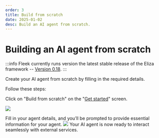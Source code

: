 ```yaml
---
order: 3
title: Build from scratch
date: 2025-01-02
desc: Build an AI agent from scratch.
---
```


# Building an AI agent from scratch

:::info
Fleek currently runs version the latest stable release of the Eliza framework -- [Version 0.18](https://github.com/elizaOS/eliza/releases).
:::

Create your AI agent from scratch by filling in the required details.

Follow these steps:

Click on "Build from scratch" on the "[Get started](http://fleek.xyz/eliza/)" screen.

![](./b-build.png)

Fill in your agent details, and you’ll be prompted to provide essential information for your agent.
![](./build.png)
Your AI agent is now ready to interact seamlessly with external services.
